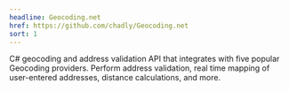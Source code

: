 ```yaml
---
headline: Geocoding.net
href: https://github.com/chadly/Geocoding.net
sort: 1
---
```


C# geocoding and address validation API that integrates with five popular Geocoding providers. Perform address validation, real time mapping of user-entered addresses, distance calculations, and more.
